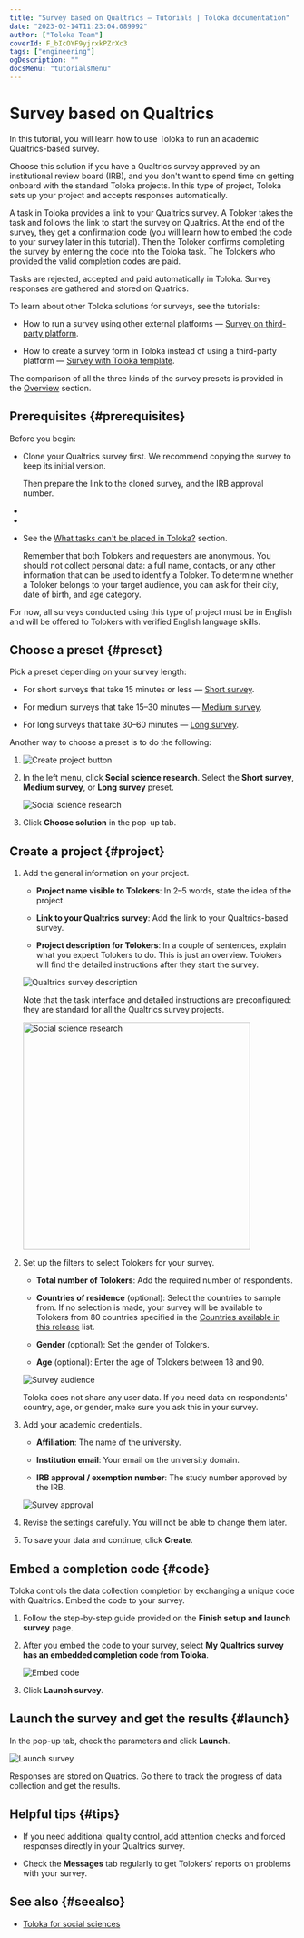 ```yaml
---
title: "Survey based on Qualtrics — Tutorials | Toloka documentation"
date: "2023-02-14T11:23:04.089992"
author: ["Toloka Team"]
coverId: F_bIcOYF9yjrxkPZrXc3
tags: ["engineering"]
ogDescription: ""
docsMenu: "tutorialsMenu"
---
```



# Survey based on Qualtrics

In this tutorial, you will learn how to use Toloka to run an academic Qualtrics-based survey.

Choose this solution if you have a Qualtrics survey approved by an institutional review board (IRB), and you don't want to spend time on getting onboard with the standard Toloka projects. In this type of project, Toloka sets up your project and accepts responses automatically.

A task in Toloka provides a link to your Qualtrics survey. A Toloker takes the task and follows the link to start the survey on Qualtrics. At the end of the survey, they get a confirmation code (you will learn how to embed the code to your survey later in this tutorial). Then the Toloker confirms completing the survey by entering the code into the Toloka task. The Tolokers who provided the valid completion codes are paid.

Tasks are rejected, accepted and paid automatically in Toloka. Survey responses are gathered and stored on Quatrics.

<Note mode="note" title="Note">

To learn about other Toloka solutions for surveys, see the tutorials:

- How to run a survey using other external platforms — [Survey on third-party platform](/docs-new/tutorials/questionnaire-other).

- How to create a survey form in Toloka instead of using a third-party platform — [Survey with Toloka template](/docs-new/tutorials/questionnaire-toloka).

The comparison of all the three kinds of the survey presets is provided in the [Overview](/docs-new/tutorials/questionnaire-overview) section.

</Note>

## Prerequisites {#prerequisites}

Before you begin:

- Clone your Qualtrics survey first. We recommend copying the survey to keep its initial version.

  Then prepare the link to the cloned survey, and the IRB approval number.

- <TutorialsRegister/>

- <TutorialsTopUpTutorial/>

- See the [What tasks can't be placed in Toloka?](/docs-new/guide/unwanted#requirements-for-survey) section.

   Remember that both Tolokers and requesters are anonymous. You should not collect personal data: a full name, contacts, or any other information that can be used to identify a Toloker. To determine whether a Toloker belongs to your target audience, you can ask for their city, date of birth, and age category.

<Note mode="restriction" title="Restriction">

For now, all surveys conducted using this type of project must be in English and will be offered to Tolokers with verified English language skills.

</Note>

## Choose a preset {#preset}

Pick a preset depending on your survey length:

* For short surveys that take 15 minutes or less — [Short survey](https://platform.toloka.ai/requester/templates?choosedCard=IuW9rwmVFAAB1ifPeFvJ&choosedTag=A3MdOlBKzWKcrpxg3JNQ).

* For medium surveys that take 15–30 minutes — [Medium survey](https://platform.toloka.ai/requester/templates?choosedCard=IuW9rwmVFAAB1ifPeFvF&choosedTag=A3MdOlBKzWKcrpxg3JNQ).

* For long surveys that take 30–60 minutes — [Long survey](https://platform.toloka.ai/requester/templates?choosedCard=IuW9rwmVFAAB1ifPeFvv&choosedTag=A3MdOlBKzWKcrpxg3JNQ).

Another way to choose a preset is to do the following:

1. <TutorialsCreateProjectButton/>

    <Image withBackground imageId="1675426175002" alt="Create project button" />

1. In the left menu, click **Social science research**. Select the **Short survey**, **Medium survey**, or **Long survey** preset.

    <Image withBackground imageId="1675426158847" alt="Social science research" />

1. Click **Choose solution** in the pop-up tab.

## Create a project {#project}

1. Add the general information on your project.

    * **Project name visible to Tolokers**: In 2–5 words, state the idea of the project.

    * **Link to your Qualtrics survey**: Add the link to your Qualtrics-based survey.

    * **Project description for Tolokers**: In a couple of sentences, explain what you expect Tolokers to do. This is just an overview. Tolokers will find the detailed instructions after they start the survey.

    <Image withBackground imageId="1675426176824" alt="Qualtrics survey description" />

    Note that the task interface and detailed instructions are preconfigured: they are standard for all the Qualtrics survey projects.

    <Cut title="How your task will look for Tolokers">

    <Image width="400px" withBackground imageId="1675426183844" alt="Social science research" />

    </Cut>

1. Set up the filters to select Tolokers for your survey.

    * **Total number of Tolokers**: Add the required number of respondents.

    * **Countries of residence** (optional): Select the countries to sample from. If no selection is made, your survey will be available to Tolokers from 80 countries specified in the [Countries available in this release](https://toloka.ai/toloka-for-social-sciences/#table) list.

    * **Gender** (optional): Set the gender of Tolokers.

    * **Age** (optional): Enter the age of Tolokers between 18 and 90.

    <Image withBackground imageId="1675426180871" alt="Survey audience" />

    <Note mode="note" title="Note">

    Toloka does not share any user data. If you need data on respondents' country, age, or gender, make sure you ask this in your survey.

    </Note>

1. Add your academic credentials.

    * **Affiliation**: The name of the university.

    * **Institution email**: Your email on the university domain.

    * **IRB approval / exemption number**: The study number approved by the IRB.

    <Image withBackground imageId="1675426172888" alt="Survey approval" />

1. Revise the settings carefully. You will not be able to change them later.

1. To save your data and continue, click **Create**.

## Embed a completion code {#code}

Toloka controls the data collection completion by exchanging a unique code with Qualtrics. Embed the code to your survey.

1. Follow the step-by-step guide provided on the **Finish setup and launch survey** page.

1. After you embed the code to your survey, select **My Qualtrics survey has an embedded completion code from Toloka**.

    <Image withBackground imageId="1675426167515" alt="Embed code" />

1. Click **Launch survey**.

## Launch the survey and get the results {#launch}

In the pop-up tab, check the parameters and click **Launch**.

<Image withBackground imageId="1675426163311" alt="Launch survey" />

Responses are stored on Quatrics. Go there to track the progress of data collection and get the results.

## Helpful tips {#tips}

- If you need additional quality control, add attention checks and forced responses directly in your Qualtrics survey.

- Check the **Messages** tab regularly to get Tolokers’ reports on problems with your survey.

## See also {#seealso}

- [Toloka for social sciences](https://toloka.ai/toloka-for-social-sciences/)

<ContactGuideSupport/>
